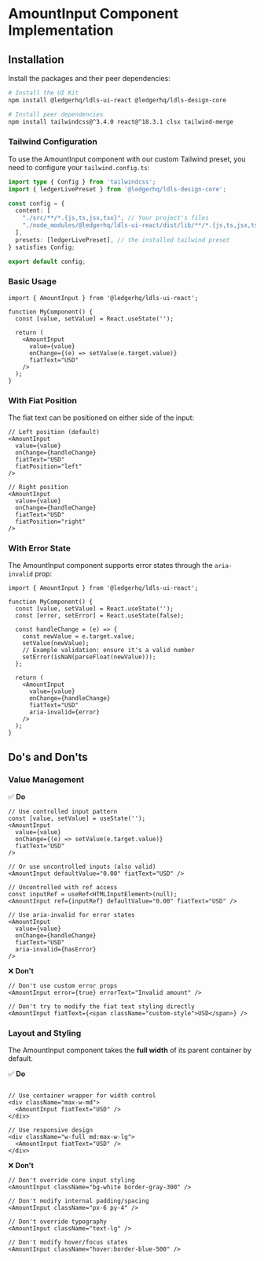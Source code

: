 
<Meta title="Text Input/AmountInput/Implementation" component={AmountInput} />

# AmountInput Component Implementation

## Installation

Install the packages and their peer dependencies:

```bash
# Install the UI Kit
npm install @ledgerhq/ldls-ui-react @ledgerhq/ldls-design-core

# Install peer dependencies
npm install tailwindcss@^3.4.0 react@^18.3.1 clsx tailwind-merge
```

### Tailwind Configuration

To use the AmountInput component with our custom Tailwind preset, you need to configure your `tailwind.config.ts`:

```typescript
import type { Config } from 'tailwindcss';
import { ledgerLivePreset } from '@ledgerhq/ldls-design-core';

const config = {
  content: [
    "./src/**/*.{js,ts,jsx,tsx}", // Your project's files
    "./node_modules/@ledgerhq/ldls-ui-react/dist/lib/**/*.{js,ts,jsx,tsx}" // Ledger UI Kit components
  ],
  presets: [ledgerLivePreset], // the installed tailwind preset
} satisfies Config;

export default config;
```

### Basic Usage

```tsx
import { AmountInput } from '@ledgerhq/ldls-ui-react';

function MyComponent() {
  const [value, setValue] = React.useState('');

  return (
    <AmountInput
      value={value}
      onChange={(e) => setValue(e.target.value)}
      fiatText="USD"
    />
  );
}
```

### With Fiat Position

The fiat text can be positioned on either side of the input:

```tsx
// Left position (default)
<AmountInput
  value={value}
  onChange={handleChange}
  fiatText="USD"
  fiatPosition="left"
/>

// Right position
<AmountInput
  value={value}
  onChange={handleChange}
  fiatText="USD"
  fiatPosition="right"
/>
```

### With Error State

The AmountInput component supports error states through the `aria-invalid` prop:

```tsx
import { AmountInput } from '@ledgerhq/ldls-ui-react';

function MyComponent() {
  const [value, setValue] = React.useState('');
  const [error, setError] = React.useState(false);

  const handleChange = (e) => {
    const newValue = e.target.value;
    setValue(newValue);
    // Example validation: ensure it's a valid number
    setError(isNaN(parseFloat(newValue)));
  };

  return (
    <AmountInput
      value={value}
      onChange={handleChange}
      fiatText="USD"
      aria-invalid={error}
    />
  );
}
```

## Do's and Don'ts

### Value Management

✅ **Do**

```tsx
// Use controlled input pattern
const [value, setValue] = useState('');
<AmountInput
  value={value}
  onChange={(e) => setValue(e.target.value)}
  fiatText="USD"
/>

// Or use uncontrolled inputs (also valid)
<AmountInput defaultValue="0.00" fiatText="USD" />

// Uncontrolled with ref access
const inputRef = useRef<HTMLInputElement>(null);
<AmountInput ref={inputRef} defaultValue="0.00" fiatText="USD" />

// Use aria-invalid for error states
<AmountInput
  value={value}
  onChange={handleChange}
  fiatText="USD"
  aria-invalid={hasError}
/>
```

❌ **Don't**

```tsx
// Don't use custom error props
<AmountInput error={true} errorText="Invalid amount" />

// Don't try to modify the fiat text styling directly
<AmountInput fiatText={<span className="custom-style">USD</span>} />
```

### Layout and Styling

The AmountInput component takes the **full width** of its parent container by default.

✅ **Do**

```tsx

// Use container wrapper for width control
<div className="max-w-md">
  <AmountInput fiatText="USD" />
</div>

// Use responsive design
<div className="w-full md:max-w-lg">
  <AmountInput fiatText="USD" />
</div>
```

❌ **Don't**

```tsx
// Don't override core input styling
<AmountInput className="bg-white border-gray-300" />

// Don't modify internal padding/spacing
<AmountInput className="px-6 py-4" />

// Don't override typography
<AmountInput className="text-lg" />

// Don't modify hover/focus states
<AmountInput className="hover:border-blue-500" />
```
